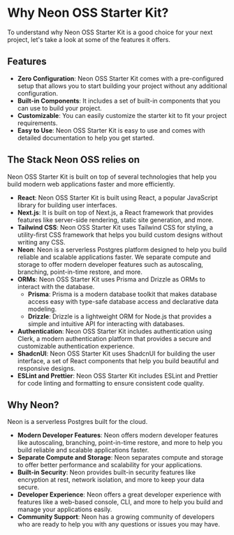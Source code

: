 # Why Neon OSS Starter Kit?

To understand why Neon OSS Starter Kit is a good choice for your next project, let's take a look at some of the features it offers.

## Features

- **Zero Configuration**: Neon OSS Starter Kit comes with a pre-configured setup that allows you to start building your project without any additional configuration.
- **Built-in Components**: It includes a set of built-in components that you can use to build your project.
- **Customizable**: You can easily customize the starter kit to fit your project requirements.
- **Easy to Use**: Neon OSS Starter Kit is easy to use and comes with detailed documentation to help you get started.

## The Stack Neon OSS relies on

Neon OSS Starter Kit is built on top of several technologies that help you build modern web applications faster and more efficiently.

- **React**: Neon OSS Starter Kit is built using React, a popular JavaScript library for building user interfaces.
- **Next.js**: It is built on top of Next.js, a React framework that provides features like server-side rendering, static site generation, and more.
- **Tailwind CSS**: Neon OSS Starter Kit uses Tailwind CSS for styling, a utility-first CSS framework that helps you build custom designs without writing any CSS.
- **Neon**: Neon is a serverless Postgres platform designed to help you build reliable and scalable applications faster. We separate compute and storage to offer modern developer features such as autoscaling, branching, point-in-time restore, and more.
- **ORMs**: Neon OSS Starter Kit uses Prisma and Drizzle as ORMs to interact with the database.
  - **Prisma**: Prisma is a modern database toolkit that makes database access easy with type-safe database access and declarative data modeling.
  - **Drizzle**: Drizzle is a lightweight ORM for Node.js that provides a simple and intuitive API for interacting with databases.
- **Authentication**: Neon OSS Starter Kit includes authentication using Clerk, a modern authentication platform that provides a secure and customizable authentication experience.
- **ShadcnUI**: Neon OSS Starter Kit uses ShadcnUI for building the user interface, a set of React components that help you build beautiful and responsive designs.
- **ESLint and Prettier**: Neon OSS Starter Kit includes ESLint and Prettier for code linting and formatting to ensure consistent code quality.

## Why Neon?

Neon is a serverless Postgres built for the cloud.

- **Modern Developer Features**: Neon offers modern developer features like autoscaling, branching, point-in-time restore, and more to help you build reliable and scalable applications faster.
- **Separate Compute and Storage**: Neon separates compute and storage to offer better performance and scalability for your applications.
- **Built-in Security**: Neon provides built-in security features like encryption at rest, network isolation, and more to keep your data secure.
- **Developer Experience**: Neon offers a great developer experience with features like a web-based console, CLI, and more to help you build and manage your applications easily.
- **Community Support**: Neon has a growing community of developers who are ready to help you with any questions or issues you may have.
